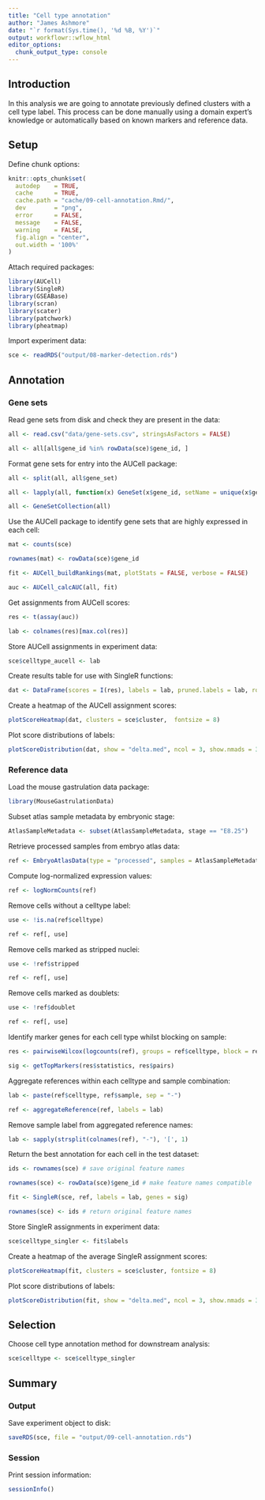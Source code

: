 ```yaml
---
title: "Cell type annotation"
author: "James Ashmore"
date: "`r format(Sys.time(), '%d %B, %Y')`"
output: workflowr::wflow_html
editor_options:
  chunk_output_type: console
---
```


## Introduction

In this analysis we are going to annotate previously defined clusters with a cell type label. This process can be done manually using a domain expert's knowledge or automatically based on known markers and reference data.

## Setup

Define chunk options:

```r
knitr::opts_chunk$set(
  autodep    = TRUE,
  cache      = TRUE,
  cache.path = "cache/09-cell-annotation.Rmd/",
  dev        = "png",
  error      = FALSE,
  message    = FALSE,
  warning    = FALSE,
  fig.align = "center",
  out.width = '100%'
)
```

Attach required packages:

```r
library(AUCell)
library(SingleR)
library(GSEABase)
library(scran)
library(scater)
library(patchwork)
library(pheatmap)
```

Import experiment data:

```r
sce <- readRDS("output/08-marker-detection.rds")
```

## Annotation

### Gene sets

Read gene sets from disk and check they are present in the data:

```r
all <- read.csv("data/gene-sets.csv", stringsAsFactors = FALSE)

all <- all[all$gene_id %in% rowData(sce)$gene_id, ]
```

Format gene sets for entry into the AUCell package:

```r
all <- split(all, all$gene_set)

all <- lapply(all, function(x) GeneSet(x$gene_id, setName = unique(x$gene_set)))

all <- GeneSetCollection(all)
```

Use the AUCell package to identify gene sets that are highly expressed in each cell:

```r
mat <- counts(sce)

rownames(mat) <- rowData(sce)$gene_id

fit <- AUCell_buildRankings(mat, plotStats = FALSE, verbose = FALSE)

auc <- AUCell_calcAUC(all, fit)
```

Get assignments from AUCell scores:

```r
res <- t(assay(auc))

lab <- colnames(res)[max.col(res)]
```

Store AUCell assignments in experiment data:

```r
sce$celltype_aucell <- lab
```

Create results table for use with SingleR functions:

```r
dat <- DataFrame(scores = I(res), labels = lab, pruned.labels = lab, row.names = rownames(res))
```

Create a heatmap of the AUCell assignment scores:

```r
plotScoreHeatmap(dat, clusters = sce$cluster,  fontsize = 8)
```

Plot score distributions of labels:

```r
plotScoreDistribution(dat, show = "delta.med", ncol = 3, show.nmads = 3)
```

### Reference data

Load the mouse gastrulation data package:

```r
library(MouseGastrulationData)
```

Subset atlas sample metadata by embryonic stage:

```r
AtlasSampleMetadata <- subset(AtlasSampleMetadata, stage == "E8.25")
```

Retrieve processed samples from embryo atlas data:

```r
ref <- EmbryoAtlasData(type = "processed", samples = AtlasSampleMetadata$sample)
```

Compute log-normalized expression values:

```r
ref <- logNormCounts(ref)
```

Remove cells without a celltype label:

```r
use <- !is.na(ref$celltype)

ref <- ref[, use]
```

Remove cells marked as stripped nuclei:

```r
use <- !ref$stripped

ref <- ref[, use]
```

Remove cells marked as doublets:

```r
use <- !ref$doublet

ref <- ref[, use]
```

Identify marker genes for each cell type whilst blocking on sample:

```r
res <- pairwiseWilcox(logcounts(ref), groups = ref$celltype, block = ref$sample)

sig <- getTopMarkers(res$statistics, res$pairs)
```

Aggregate references within each celltype and sample combination:

```r
lab <- paste(ref$celltype, ref$sample, sep = "-")

ref <- aggregateReference(ref, labels = lab)
```

Remove sample label from aggregated reference names:

```r
lab <- sapply(strsplit(colnames(ref), "-"), '[', 1)
```

Return the best annotation for each cell in the test dataset:

```r
ids <- rownames(sce) # save original feature names

rownames(sce) <- rowData(sce)$gene_id # make feature names compatible

fit <- SingleR(sce, ref, labels = lab, genes = sig)

rownames(sce) <- ids # return original feature names
```

Store SingleR assignments in experiment data:

```r
sce$celltype_singler <- fit$labels
```

Create a heatmap of the average SingleR assignment scores:

```r
plotScoreHeatmap(fit, clusters = sce$cluster, fontsize = 8)
```

Plot score distributions of labels:

```r
plotScoreDistribution(fit, show = "delta.med", ncol = 3, show.nmads = 3)
```

## Selection

Choose cell type annotation method for downstream analysis:

```r
sce$celltype <- sce$celltype_singler
```

## Summary

### Output

Save experiment object to disk:

```r
saveRDS(sce, file = "output/09-cell-annotation.rds")
```

### Session

Print session information:

```r
sessionInfo()
```

